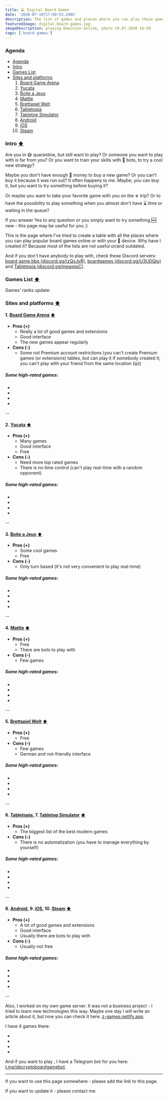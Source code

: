 ```yaml
---
title: 💻 Digital Board Games
date: '2020-07-19T17:00:53.290Z'
description: The list of games and places where you can play these games. One more list, but this one is sorted by board game geek rank.
featuredImage: digital-board-games.jpg
imageDescription: playing Dominion online, photo 19.07.2020 16:58
tags: ['board games']
---
```


### Agenda<a name="agenda" />

- [Agenda](#agenda)
- [Intro](#intro)
- [Games List](#games-list)
- [Sites and platforms](#sites-and-platforms)
  1. [Board Game Arena](#boardgamearena)
  2. [Yucata](#yucata)
  3. [Boite a Jeux](#boiteajeux)
  4. [Mattle](#mattle)
  5. [Brettspiel Welt](#brettspielwelt)
  6. [Tabletopia](#tabletopia)
  7. [Tabletop Simulator](#tabletop-simulator)
  8. [Android](#android)
  9. [iOS](#ios)
  10. [Steam](#steam)

### Intro<a name="intro" /> [⬆️](#agenda)

Are you in 😷 quarantine, but still want to play?
Or someone you want to play with is far from you?
Or you want to train your skills with 🤖 bots, to try a cool new strategy?

Maybe you don't have enough 💸 money to buy a new game?
Or you can't buy it because it was run out? It often happens to me.
Maybe, you can buy it, but you want to try something before buying it?

Or maybe you want to take your favorite game with you on the ✈️ trip?
Or to have the possibility to play something when you almost don't have ⌛ time or waiting in the queue?

If you answer Yes to any question or you simply want to try something 🆕 new - this page may be useful for you ;)

This is the page where I've tried to create a table with all the places where you can play popular board games online or with your 📱 device. Why have I created it? Because most of the lists are not useful or/and outdated.

And if you don't have anybody to play with, check these Discord servers: <a href="https://discord.gg/rzQxJyR" target="_blank">board game bbq (discord.gg/rzQxJyR)</a>, <a href="https://discord.gg/U3UDQtu" target="_blank">boardgames (discord.gg/U3UDQtu)</a> and <a href="https://discord.gg/meavpsC" target="_blank">Tabletopia (discord.gg/meavpsC)</a>.

### Games List<a name="games-list" /> [⬆️](#agenda)


<GamesList games={boardGamesOnlineData} />

Games' ranks update: <Game isDateOnly />

### Sites and platforms<a name="sites-and-platforms" /> [⬆️](#agenda)

#### 1. <a href="https://boardgamearena.com" name="boardgamearena" target="_blank">Board Game Arena</a> [⬆️](#agenda)

- **Pros (+)**
  - Really a lot of good games and extensions
  - Good interface
  - The new games appear regularly
- **Cons (-)**
  - Some not Premium account restrictions (you can't create Premium games (or extensions) tables, but can play it if somebody created it; you can't play with your friend from the same location (ip))

##### Some high-rated games:

- <Game gameName="Through the Ages: A New Story of Civilization" />
- <Game gameName="Terra Mystica" />
- <Game gameName="7 Wonders Duel" />
- <Game gameName="Puerto Rico" />

--

#### 2. <a href="https://yucata.de" name="yucata" target="_blank">Yucata</a> [⬆️](#agenda)

- **Pros (+)**
  - Many games
  - Good interface
  - Free
- **Cons (-)**
  - Need more top rated games
  - There is no time control (can't play real-time with a random opponent)

##### Some high-rated games:

- <Game gameName="The Castles of Burgundy" />
- <Game gameName="Terra Mystica" />
- <Game gameName="The Voyages of Marco Polo" />
- <Game gameName="El Grande" />

--

#### 3. <a href="http://boiteajeux.net" name="boiteajeux" target="_blank">Boite a Jeux</a> [⬆️](#agenda)

- **Pros (+)**
  - Some cool games
  - Free
- **Cons (-)**
  - Only turn based (it's not very convenient to play real-time)

##### Some high-rated games:

- <Game gameName="The Castles of Burgundy" />
- <Game gameName="Concordia" />
- <Game gameName="Agricola" />
- <Game gameName="Tzolk'in: The Mayan Calendar" />

--

#### 4. <a href="https://mattle.online" name="mattle" target="_blank">Mattle</a> [⬆️](#agenda)

- **Pros (+)**
  - Free
  - There are bots to play with
- **Cons (-)**
  - Few games

##### Some high-rated games:

- <Game gameName="7 Wonders Duel" />
- <Game gameName="Azul" />
- <Game gameName="Splendor" />
- <Game gameName="Century: Spice Road" />

--

#### 5. <a href="https://m.brettspielwelt.de" name="brettspielwelt" target="_blank">Brettspiel Welt</a> [⬆️](#agenda)

- **Pros (+)**
  - Free
- **Cons (-)**
  - Few games
  - German and not-friendly interface

##### Some high-rated games:

- <Game gameName="Puerto Rico" />
- <Game gameName="Power Grid" />
- <Game gameName="The Voyages of Marco Polo" />
- <Game gameName="7 Wonders" />

--

#### 6. <a href="https://tabletopia.com" name="tabletopia" target="_blank">Tabletopia</a>, 7. <a href="https://store.steampowered.com/app/286160/Tabletop_Simulator" name="tabletop-simulator" target="_blank">Tabletop Simulator</a> [⬆️](#agenda)

- **Pros (+)**
  - The biggest list of the best modern games
- **Cons (-)**
  - There is no automatization (you have to manage everything by yourself)

##### Some high-rated games:

- <Game gameName="Brass: Birmingham" />
- <Game gameName="Scythe" />
- <Game gameName="Terra Mystica" />
- <Game gameName="Wingspan" />

--

#### 8. <a href="https://play.google.com/store/apps" name="android" target="_blank">Android</a>, 9. <a href="https://www.apple.com/ios/app-store" name="ios" target="_blank">iOS</a>, 10. <a href="https://store.steampowered.com" name="steam" target="_blank">Steam</a> [⬆️](#agenda)

- **Pros (+)**
  - A lot of good games and extensions
  - Good interface
  - Usually there are bots to play with
- **Cons (-)**
  - Usually not free

##### Some high-rated games:

- <Game gameName="Gloomhaven" />
- <Game gameName="Terraforming Mars" />
- <Game gameName="Through the Ages: A New Story of Civilization" />
- <Game gameName="Twilight Struggle" />

--

Also, I worked on my own game server. It was not a business project - I tried to learn new technologies this way.
Maybe one day I will write an article about it, but now you can check it here: <a href="https://z-games.netlify.app" target="_blank">z-games.netlify.app</a>.

I have 4 games there:

- <Game gameName="No Thanks!" />
- <Game gameName="Perudo" />
- <Game gameName="Lost Cities" />
- <Game gameName="6 nimmt!" />

And if you want to play <Game gameName="Decrypto" />, I have a Telegram bot for you here: <a href="https://t.me/decryptoboardgamebot" target="_blank">t.me/decryptoboardgamebot</a>.

---

If you want to use this page somewhere - please add the link to this page.

If you want to update it - please contact me.
